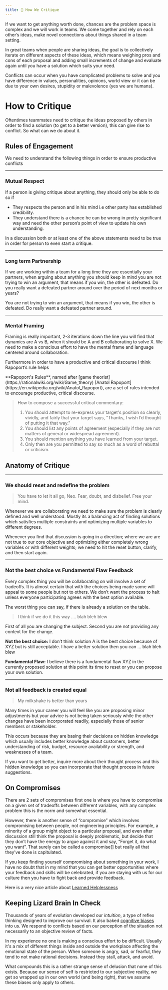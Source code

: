 ```yaml
---
title: 👻 How We Critique
---
```


If we want to get anything worth done, chances are the problem space is complex and we will work in teams. We come together and rely on each other’s ideas, make novel connections about things shared in a team setting. 


In great teams when people are sharing ideas, the goal is to collectively iterate on different aspects of these ideas, which means weighing pros and cons of each proposal and adding small increments of change and evaluate again until you have a solution which suits your need. 


<Aside type="caution" title="Nature of Conflict">
Conflicts can occur when you have complicated problems to solve and you have difference in values, personalities, opinions, world view or it can be due to your own desires, stupidity or malevolence (yes we are humans).
</Aside>



# How to Critique

Oftentimes teammates need to critique the ideas proposed by others in order to find a solution (to get to a better version), this can give rise to conflict. So what can we do about it.

## Rules of Engagement

We need to understand the following things in order to ensure productive conflicts


---

### **Mutual Respect**

If a person is giving critique about anything, they should only be able to do so if

* They respects the person and in his mind i.e other party has established credibility.
* They understand there is a chance he can be wrong in pretty significant way and need the other person’s point of view to update his own understanding. 

In a discussion both or at least one of the above statements need to be true in order for person to even start a critique.


---

### **Long term Partnership**

If we are working within a team for a long time they are essentially your partners, when arguing about anything you should keep in mind you are not trying to win an argument, that means if you win, the other is defeated. Do you really want a defeated partner around over the period of next months or years?


<Aside type="danger" title="Consequences">
You are not trying to win an argument, that means if you win, the other is defeated. Do really want a defeated partner around.
</Aside>



---

### **Mental Framing**

Framing is really important, 2-3 iterations down the line you will find that dynamics are A vs B, when it should be A and B collaborating to solve X. We need to make a conscious effort to have the mental frame and language centered around collaboration.

Furthermore in order to have a productive and critical discourse I think Rapoport’s rule helps


<Aside type="note" title="Rapoport's Rules">
**Rapoport's Rules**, named after [game theorist](https://rationalwiki.org/wiki/Game_theory) [Anatol Rapoport](https://en.wikipedia.org/wiki/Anatol_Rapoport), are a set of rules intended to encourage productive, critical discourse.



> How to compose a successful critical commentary:
>
> 
> 1. You should attempt to re-express your target's position so clearly, vividly, and fairly that your target says, "Thanks, I wish I’d thought of putting it that way."
> 2. You should list any points of agreement (especially if they are not matters of general or widespread agreement).
> 3. You should mention anything you have learned from your target.
> 4. Only then are you permitted to say so much as a word of rebuttal or criticism.
</Aside>

## Anatomy of Critique


---

### We should reset and redefine the problem

> You have to let it all go, Neo. Fear, doubt, and disbelief. Free your mind.

Whenever we are collaborating we need to make sure the problem is clearly defined and well understood. Mostly its a balancing act of finding solutions which satisfies multiple constraints and optimizing multiple variables to different degrees. 

Whenever you find that discussion is going in a direction; where we are are not true to our core objective and optimizing either completely wrong variables or with different weights; we need to hit the reset button, clarify, and then start again.


---

### Not the best choice vs Fundamental Flaw Feedback

Every complex thing you will be collaborating on will involve a set of tradeoffs. It is almost certain that with the choices being made some will appeal to some people but not to others. We don’t want the process to halt unless everyone participating agrees with the best option available.


<Aside type="caution" title="Caution">
The worst thing you can say, if there is already a solution on the table.


> I think if we do it this way …. blah bleh blew

First of all you are changing the subject. Second you are not providing any context for the change. 

</Aside>


**Not the best choice:** I don’t think solution A is the best choice because of XYZ but is still acceptable. I have a better solution then you can … blah bleh blew

**Fundamental Flaw:** I believe there is a fundamental flaw XYZ in the currently proposed solution at this point its time to reset or you can propose your own solution.


---

### Not all feedback is created equal 

> My milkshake is better than yours

Many times in your career you will feel like you are proposing minor adjustments but your advice is not being taken seriously while the other changes have been incorporated readily, especially those of senior members or stakeholder. 

This occurs because they are basing their decisions on hidden knowledge which usually includes better knowledge about customers, better understanding of risk, budget, resource availability or strength, and weaknesses of a team.

If you want to get better, inquire more about their thought process and this hidden knowledge so you can incorporate that thought process in future suggestions.

## On Compromises

There are 2 sets of compromises first one is where you have to compromise on a given set of tradeoffs between different variables, with any complex problem this is the norm and somewhat essential.

However, there is another sense of “compromise” which involves compromising between people, not engineering principles. For example, a minority of a group might object to a particular proposal, and even after discussion still think the proposal is deeply problematic, but decide that they don’t have the energy to argue against it and say, “Forget it, do what you want”. That surely can be called a compromise[] but really all that they’ve done is capitulated.


<Aside type="tip" title="Learned Helplessness">
If you keep finding yourself compromising about something in your work, I have no doubt that in my mind that you can get better opportunities where your feedback and skills will be celebrated, if you are staying with us for our culture then you have to fight back and provide feedback.

Here is a very nice article about [Learned Helplessness](https://www.okayhq.com/blog/status-quo-is-so-hard-to-change-in-engineering-teams/)  

</Aside>

## Keeping Lizard Brain In Check

Thousands of years of evolution developed our *intuition*, a type of reflex thinking designed to improve our survival. It also baked [cognitive biases](https://en.wikipedia.org/wiki/List_of_cognitive_biases) into us. We respond to conflicts based on our perception of the situation not necessarily to an objective review of facts.

In my experience no one is making a conscious effort to be difficult. Usually it's a mix of different things inside and outside the workplace affecting the emotional state of the person. When someone is angry, sad, or fearful, they tend to not make rational decisions. Instead they stall, attack, and avoid.


<Aside type="caution" title="Caution">

What compounds this is a rather strange sense of delusion that none of this exists. Because our sense of self is restricted to our subjective reality, we get so wrapped up in our own world (and being right), that we assume these biases only apply to others.

</Aside>
